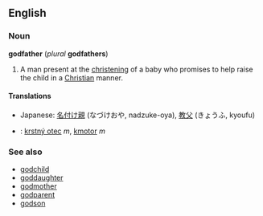 ==English==
===Noun===
'''godfather''' (''plural'' '''godfathers''')

#A man present at the [[christening]] of a baby who promises to help raise the child in a [[Christian]] manner.

==== Translations ====
*Japanese: [[名付け親]] (なづけおや, nadzuke-oya), [[教父]] (きょうふ, kyoufu)
*{{sk}}: [[krstný otec]] ''m'', [[kmotor#Slovak|kmotor]] ''m''

===See also===
*[[godchild]]
*[[goddaughter]]
*[[godmother]]
*[[godparent]]
*[[godson]]
